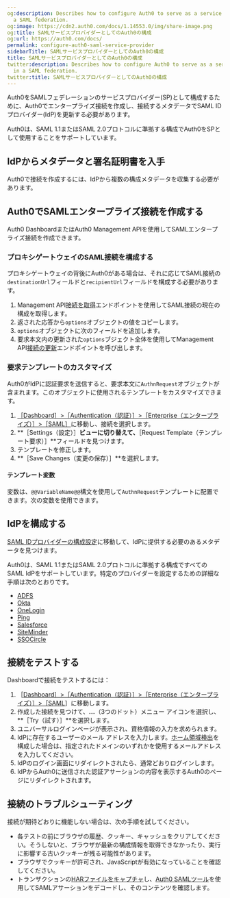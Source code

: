 ```yaml
---
og:description: Describes how to configure Auth0 to serve as a service provider in
  a SAML federation.
og:image: https://cdn2.auth0.com/docs/1.14553.0/img/share-image.png
og:title: SAMLサービスプロバイダーとしてのAuth0の構成
og:url: https://auth0.com/docs/
permalink: configure-auth0-saml-service-provider
sidebarTitle: SAMLサービスプロバイダーとしてのAuth0の構成
title: SAMLサービスプロバイダーとしてのAuth0の構成
twitter:description: Describes how to configure Auth0 to serve as a service provider
  in a SAML federation.
twitter:title: SAMLサービスプロバイダーとしてのAuth0の構成
---
```


Auth0をSAMLフェデレーションのサービスプロバイダー(SP)として構成するために、Auth0でエンタープライズ接続を作成し、接続するメタデータでSAML IDプロバイダー(IdP)を更新する必要があります。

Auth0は、SAML 1.1またはSAML 2.0プロトコルに準拠する構成でAuth0をSPとして使用することをサポートしています。

## IdPからメタデータと署名証明書を入手

Auth0で接続を作成するには、IdPから複数の構成メタデータを収集する必要があります。



## Auth0でSAMLエンタープライズ接続を作成する

Auth0 DashboardまたはAuth0 Management APIを使用してSAMLエンタープライズ接続を作成できます。



### プロキシゲートウェイのSAML接続を構成する

プロキシゲートウェイの背後にAuth0がある場合は、それに応じてSAML接続の`destinationUrl`フィールドと`recipientUrl`フィールドを構成する必要があります。

1. Management API[接続を取得](https://auth0.com/docs/api/management/v2/connections/get-connections-by-id)エンドポイントを使用してSAML接続の現在の構成を取得します。
2. 返された応答から`options`オブジェクトの値をコピーします。
3. `options`オブジェクトに次のフィールドを追加します。
4. 要求本文内の更新された`options`ブジェクト全体を使用してManagement API[接続の更新](https://auth0.com/docs/api/management/v2/connections/patch-connections-by-id)エンドポイントを呼び出します。

### 要求テンプレートのカスタマイズ

Auth0がIdPに認証要求を送信すると、要求本文に`AuthnRequest`オブジェクトが含まれます。このオブジェクトに使用されるテンプレートをカスタマイズできます。

1. [［Dashboard］>［Authentication（認証）］>［Enterprise（エンタープライズ）］>［SAML］](%24%7Bmanage_url%7D/#/connections/enterprise/samlp)に移動し、接続を選択します。
2. **［Settings（設定）］**ビューに切り替えて、**［Request Template（テンプレート要求）］**フィールドを見つけます。
3. テンプレートを修正します。
4. **［Save Changes（変更の保存）］**を選択します。

#### テンプレート変数

変数は、`@@VariableName@@`構文を使用して`AuthnRequest`テンプレートに配置できます。次の変数を使用できます。



## IdPを構成する

[SAML IDプロバイダーの構成設定](/saml-configuration/saml-identity-provider-configuration-settings)に移動して、IdPに提供する必要のあるメタデータを見つけます。

Auth0は、SAML 1.1またはSAML 2.0プロトコルに準拠する構成ですべてのSAML IdPをサポートしています。特定のプロバイダーを設定するための詳細な手順は次のとおりです。

* [ADFS](/saml-configuration/configure-auth0-saml-service-provider/configure-adfs-saml-connections)
* [Okta](/saml-configuration/configure-auth0-saml-service-provider/configure-okta-as-saml-identity-provider)
* [OneLogin](/saml-configuration/configure-auth0-saml-service-provider/configure-onelogin-as-saml-identity-provider)
* [Ping](/saml-configuration/configure-auth0-saml-service-provider/configure-pingfederate-as-saml-identity-provider)
* [Salesforce](/saml-configuration/configure-auth0-saml-service-provider/configure-salesforce-as-saml-identity-provider)
* [SiteMinder](/saml-configuration/configure-auth0-saml-service-provider/configure-siteminder-as-saml-identity-provider)
* [SSOCircle](/saml-configuration/configure-auth0-saml-service-provider/configure-ssocircle-as-saml-identity-provider)

## 接続をテストする

Dashboardで接続をテストするには：

1. ［[Dashboard］>［Authentication（認証）］>［Enterprise（エンタープライズ）］>［SAML](https://manage.auth0.com/#/connections/enterprise/samlp)］に移動します。
2. 作成した接続を見つけて、**...**（3つのドット）メニュー アイコンを選択し、**［Try（試す）］**を選択します。
3. ユニバーサルログインページが表示され、資格情報の入力を求められます。
4. IdPに存在するユーザーのメール アドレスを入力します。[ホーム領域検出](https://auth0.com/docs/authenticate/login/auth0-universal-login/identifier-first#define-home-realm-discovery-identity-providers)を構成した場合は、指定されたドメインのいずれかを使用するメールアドレスを入力してください。
5. IdPのログイン画面にリダイレクトされたら、通常どおりログインします。
6. IdPからAuth0に送信された認証アサーションの内容を表示するAuth0のページにリダイレクトされます。

## 接続のトラブルシューティング

接続が期待どおりに機能しない場合は、次の手順を試してください。

* 各テストの前にブラウザの履歴、クッキー、キャッシュをクリアしてください。そうしないと、ブラウザが最新の構成情報を取得できなかったり、実行に影響する古いクッキーが残る可能性があります。
* ブラウザでクッキーが許可され、JavaScriptが有効になっていることを確認してください。
* トランザクションの[HARファイルをキャプチャ](https://auth0.com/docs/troubleshoot/troubleshooting-tools/generate-and-analyze-har-files)し、[Auth0 SAMLツール](http://samltool.io/)を使用してSAMLアサーションをデコードし、そのコンテンツを確認します。